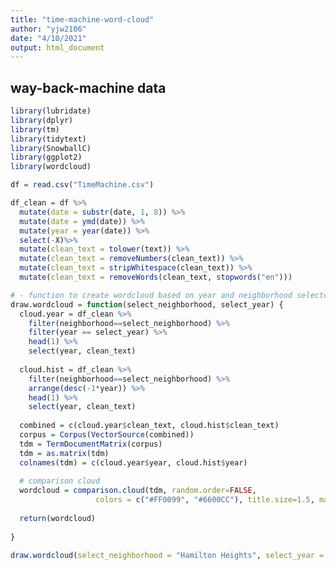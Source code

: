 ```yaml
---
title: "time-machine-word-cloud"
author: "yjw2106"
date: "4/10/2021"
output: html_document
---
```


## way-back-machine data

```r
library(lubridate)
library(dplyr)
library(tm)
library(tidytext)
library(SnowballC)
library(ggplot2)
library(wordcloud)

df = read.csv("TimeMachine.csv")

df_clean = df %>%
  mutate(date = substr(date, 1, 8)) %>%
  mutate(date = ymd(date)) %>%
  mutate(year = year(date)) %>%
  select(-X)%>%
  mutate(clean_text = tolower(text)) %>%
  mutate(clean_text = removeNumbers(clean_text)) %>%
  mutate(clean_text = stripWhitespace(clean_text)) %>%
  mutate(clean_text = removeWords(clean_text, stopwords("en")))

# - function to create wordcloud based on year and neighborhood selected
draw.wordcloud = function(select_neighborhood, select_year) {
  cloud.year = df_clean %>%
    filter(neighborhood==select_neighborhood) %>%
    filter(year == select_year) %>%
    head(1) %>%
    select(year, clean_text)
  
  cloud.hist = df_clean %>%
    filter(neighborhood==select_neighborhood) %>%
    arrange(desc(-1*year)) %>%
    head(1) %>%
    select(year, clean_text)
  
  combined = c(cloud.year$clean_text, cloud.hist$clean_text)
  corpus = Corpus(VectorSource(combined))
  tdm = TermDocumentMatrix(corpus)
  tdm = as.matrix(tdm)
  colnames(tdm) = c(cloud.year$year, cloud.hist$year)
  
  # comparison cloud
  wordcloud = comparison.cloud(tdm, random.order=FALSE, 
                   colors = c("#FF0099", "#6600CC"), title.size=1.5, max.words=500)
  
  return(wordcloud)
  
}

draw.wordcloud(select_neighborhood = "Hamilton Heights", select_year = 2020)

```
